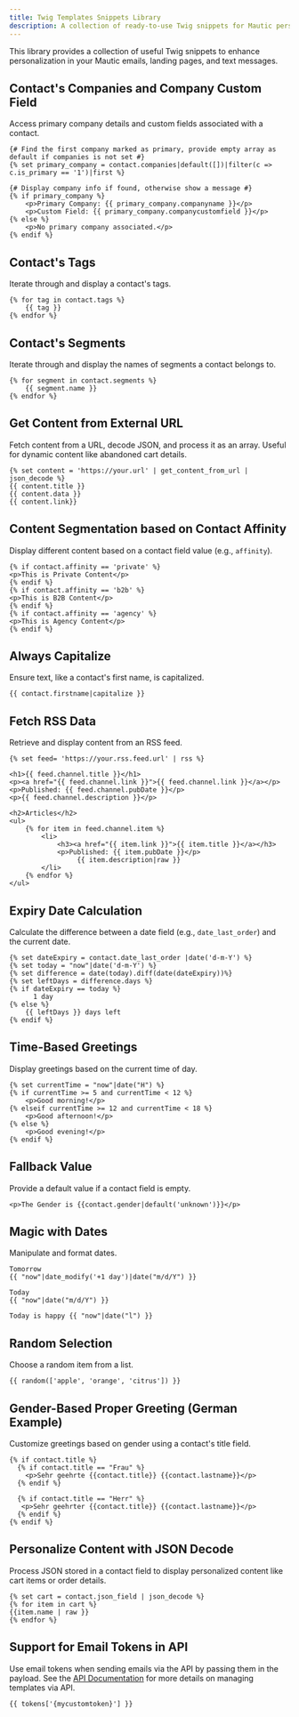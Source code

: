 ```yaml
---
title: Twig Templates Snippets Library
description: A collection of ready-to-use Twig snippets for Mautic personalization.
---
```


This library provides a collection of useful Twig snippets to enhance personalization in your Mautic emails, landing pages, and text messages.

## Contact's Companies and Company Custom Field

Access primary company details and custom fields associated with a contact.

```twig
{# Find the first company marked as primary, provide empty array as default if companies is not set #}
{% set primary_company = contact.companies|default([])|filter(c => c.is_primary == '1')|first %}

{# Display company info if found, otherwise show a message #}
{% if primary_company %}
    <p>Primary Company: {{ primary_company.companyname }}</p>
    <p>Custom Field: {{ primary_company.companycustomfield }}</p>
{% else %}
    <p>No primary company associated.</p>
{% endif %}
```

## Contact's Tags

Iterate through and display a contact's tags.

```twig
{% for tag in contact.tags %}
    {{ tag }}
{% endfor %}
```

## Contact's Segments

Iterate through and display the names of segments a contact belongs to.

```twig
{% for segment in contact.segments %}
    {{ segment.name }}
{% endfor %}
```

## Get Content from External URL

Fetch content from a URL, decode JSON, and process it as an array. Useful for dynamic content like abandoned cart details.

```twig
{% set content = 'https://your.url' | get_content_from_url | json_decode %}
{{ content.title }}
{{ content.data }}
{{ content.link}}
```

## Content Segmentation based on Contact Affinity

Display different content based on a contact field value (e.g., `affinity`).

```twig
{% if contact.affinity == 'private' %}
<p>This is Private Content</p>
{% endif %}
{% if contact.affinity == 'b2b' %}
<p>This is B2B Content</p>
{% endif %}
{% if contact.affinity == 'agency' %}
<p>This is Agency Content</p>
{% endif %}
```

## Always Capitalize

Ensure text, like a contact's first name, is capitalized.

```twig
{{ contact.firstname|capitalize }}
```

## Fetch RSS Data

Retrieve and display content from an RSS feed.

```twig
{% set feed= 'https://your.rss.feed.url' | rss %}

<h1>{{ feed.channel.title }}</h1>
<p><a href="{{ feed.channel.link }}">{{ feed.channel.link }}</a></p>
<p>Published: {{ feed.channel.pubDate }}</p>
<p>{{ feed.channel.description }}</p>

<h2>Articles</h2>
<ul>
    {% for item in feed.channel.item %}
        <li>
            <h3><a href="{{ item.link }}">{{ item.title }}</a></h3>
            <p>Published: {{ item.pubDate }}</p>
                 {{ item.description|raw }}
        </li>
    {% endfor %}
</ul>
```

## Expiry Date Calculation

Calculate the difference between a date field (e.g., `date_last_order`) and the current date.

```twig
{% set dateExpiry = contact.date_last_order |date('d-m-Y') %}
{% set today = "now"|date('d-m-Y') %}
{% set difference = date(today).diff(date(dateExpiry))%}
{% set leftDays = difference.days %}
{% if dateExpiry == today %}
      1 day
{% else %}
    {{ leftDays }} days left
{% endif %}
```

## Time-Based Greetings

Display greetings based on the current time of day.

```twig
{% set currentTime = "now"|date("H") %}
{% if currentTime >= 5 and currentTime < 12 %}
    <p>Good morning!</p>
{% elseif currentTime >= 12 and currentTime < 18 %}
    <p>Good afternoon!</p>
{% else %}
    <p>Good evening!</p>
{% endif %}
```

## Fallback Value

Provide a default value if a contact field is empty.

```twig
<p>The Gender is {{contact.gender|default('unknown')}}</p>
```

## Magic with Dates

Manipulate and format dates.

```twig
Tomorrow
{{ "now"|date_modify('+1 day')|date("m/d/Y") }}

Today
{{ "now"|date("m/d/Y") }}

Today is happy {{ "now"|date("l") }}
```

## Random Selection

Choose a random item from a list.

```twig
{{ random(['apple', 'orange', 'citrus']) }}
```

## Gender-Based Proper Greeting (German Example)

Customize greetings based on gender using a contact's title field.

```twig
{% if contact.title %}
  {% if contact.title == "Frau" %}
    <p>Sehr geehrte {{contact.title}} {{contact.lastname}}</p>
  {% endif %}

  {% if contact.title == "Herr" %}
   <p>Sehr geehrter {{contact.title}} {{contact.lastname}}</p>
  {% endif %}
{% endif %}
```

## Personalize Content with JSON Decode

Process JSON stored in a contact field to display personalized content like cart items or order details.

```twig
{% set cart = contact.json_field | json_decode %}
{% for item in cart %}
{{item.name | raw }}
{% endfor %}
```

## Support for Email Tokens in API

Use email tokens when sending emails via the API by passing them in the payload. See the [API Documentation](/twig-templates/api) for more details on managing templates via API.

```twig
{{ tokens['{mycustomtoken}'] }}
```

